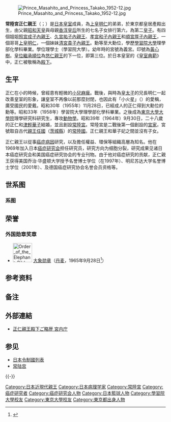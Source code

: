 {{東亞男性歷史人物
|名稱 = 常陸宮正仁親王
|身份 = [[常陸宮|常陸宮]]當主
|國家 =
|時代 =
|主君 =
|屆數 =
|最高職務 =
|前任 = 
|繼任 = 
|圖片名稱 = Prince Masahito cropped 2 Prince Masahito Prince Albert II Princess Hanako and Yukiya Amano 20100713.jpg
|圖片大小 =
|圖片說明 =拍攝於2010年
|氏 =
|姓 =
|名 = 正仁
|姓名 =
|羅馬拼音 =
|假名 = <!--日本、琉球人用-->
|字 =
|號 =
|官職 =
|封爵 =亲王
|封號 =
|位階 =
|御稱號 = 义宫
|宮號1 = [[常陸宮|常陸宮]]
|封地 =
|神號 =
|尊號 =
|族裔 = 
|信仰 = <!--指的是宗教信仰-->
|氏族 =
|籍貫 =
|祖籍 =
|本籍 =
|出身地 =
|府邸 =
|世系 = 
|初名 =
|幼名 = 义宫
|小字 =
|別名 =
|法號 =
|院號 =
|其他名號 =
|出生日期 = {{Birth date and age|1935|11|28}}
|出生地點 = {{Flagicon|JPN}} [[日本|日本]][[東京都|東京都]][[千代田區|千代田區]][[皇居|皇居]]產殿
|婚年 = 1964年9月30日（{{age in years and days|1964|9|30|age=no}}）
|逝世日期 =
|逝世地點 =
|在位年代 =
|廟號 =
|諡號 =
|墓葬 =
|祠廟 =
|父親 = [[昭和天皇|昭和天皇]]
|嫡母 =
|母親 = [[香淳皇后|香淳皇后]]
|猶父 = <!--日本人用-->
|烏帽子親 = <!--日本人、琉球人用-->
|元配 =
|正室 =
|妻 = {{Marriage|[[正仁親王妃華子|親王妃華子]]|1964|}}
|繼室 =
|平妻 =
|側室 =
|元配之父 =
|元配之嫡母 =
|元配之母 =
|正室之父 =
|正室之嫡母 =
|正室之母 =
|妻之父 = 津輕義孝
|妻之嫡母 =
|妻之母 = 津輕久子
|繼室之父 =
|繼室之嫡母 =
|繼室之母 =
|平妻之父 =
|平妻之嫡母 =
|平妻之母 =
|兄弟 = [[上皇明仁|上皇明仁]]
|姊妹 = [[東久邇成子|東久邇成子]]<br />[[久宮祐子內親王|久宮祐子內親王]]<br />[[鷹司和子|鷹司和子]]<br />[[池田厚子|池田厚子]]<br />[[島津貴子|島津貴子]]
|嫡兄弟 =
|嫡姊妹 =
|庶兄弟 =
|庶姊妹 =
|同胞兄弟 =
|同胞姊妹 =
|異母兄弟 =
|異母姊妹 =
|異父兄弟 =
|異父姊妹 =
|繼兄弟 =
|繼姊妹 =
|子 =
|女 =
|嫡子 =
|嫡女 =
|庶子 =
|庶女 =
|養子 =
|養女 =
|猶子 = <!--日本人用-->
|婿養子 = <!--日本人用-->
|烏帽子子 = <!--日本人用-->
|繼子 =
|繼女 =
|其他親屬 =
|出身 = <!---此处指科举出身--->
|功名 = 
|經歷 = 
|著作 =
|注釋 =
}}
[[File:Prince_Masahito_and_Princess_Takako_1952-12.jpg|thumb]]

'''常陸宮正仁親王'''（{{jpn|j=常陸宮 正仁親王|hg=ひたちのみや まさひとしんのう|rm=Hitachinomiya masahitoshinnō|f=y}}；{{bd|1935年|11月28日|||Masahito}}）是[[日本皇室|日本皇室]]成員，為[[上皇明仁|上皇明仁]]的弟弟，於東京都皇居產殿出生，由父親[[昭和天皇|昭和天皇]]與母親[[香淳皇后|香淳皇后]]所生的七名子女排行第六，為第二[[皇子|皇子]]。有四個姐姐[[照宮成子內親王|照宮成子內親王]]、[[久宮祐子內親王|久宮祐子內親王]]、[[鷹司和子|孝宮和子內親王]]和[[池田厚子|順宮厚子內親王]]，一個哥哥[[上皇明仁|上皇明仁]]，一個妹妹[[島津貴子|清宮貴子內親王]]。勳等至大勳位，學歷[[學習院大學|學習院大學]]理學部化學科畢業。學位理學士（學習院大學）。幼年時的宮號為義宮。印號為[[黃心樹|黃心樹]]。[[日本皇位繼承順位|皇位繼承順位]]為[[悠仁親王|悠仁親王]]的下一位，即第三位。於日本皇室的《[[皇室典範|皇室典範]]》中，正仁被敬稱為[[殿下|殿下]]。

==生平==
正仁在小的時候，曾經患有輕微的[[小兒麻痺|小兒麻痺]]。戰後，與時為[[皇太子|皇太子]]的兄長明仁一起改善皇室的形象，讓皇室不再像以前那麼封閉，也因此有「小火星」（{{Lang-ja|火星ちゃん}}）{{noteTag|name=注}}的愛稱，廣受國民的愛戴。昭和30年（1955年）11月28日，已經成人的正仁得到大勳位的勳等。昭和33年（1958年）學習院大學理學部化學科畢業。之後成為[[東京大學|東京大學]][[研究所|大學院]]理學研究科研究生，專攻[[動物學|動物學]]。昭和39年（1964年）9月30日，二十八歲的正仁和[[津輕華子|津輕華子]]結婚，並且創設[[常陸宮|常陸宮]]。常陸宮是二戰後第一個創設的[[宮家|宮家]]，宮號取自古代[[親王任國|親王任國]]（[[茨城縣|茨城縣]]）的[[常陸國|常陸國]]。正仁親王和華子妃之間並沒有子女。

正仁親王以從事[[癌症|癌症]][[癌变|病因]]研究，以及擔任權益、環保等組織高層為知名。他在1969年加入日本[[癌症研究会|癌症研究会]]担任研究员，研究方向为细胞分裂，研究成果见诸日本癌症研究会和美国癌症研究协会的专业刊物。由于他对癌症研究的贡献，正仁親王获得美国乔治·华盛顿大学授予名誉博士学位（在1997年）、明尼苏达大学名誉博士学位（2001年）、及德国癌症研究协会名誉会员资格等。

{{日本皇室}}

== 世系图 ==
{{Ahnentafel top|先祖|ContentStyle=display:none;}}<center>
{{ahnentafel-compact5
|boxstyle_1=background-color: #ddf;
|boxstyle_2=background-color: #fdd;
|boxstyle_3=background-color: #ffc;
|boxstyle_4=background-color: #dfd;
|boxstyle_5=background-color: #9fe;
|1='''正仁亲王'''（常陆宫）
|2='''父：'''[[昭和天皇|昭和天皇]]
|3='''母：'''[[香淳皇后|香淳皇后]]
|4='''祖父：'''[[大正天皇|大正天皇]]
|5='''祖母：'''[[貞明皇后|貞明皇后]]
|6='''外祖父：'''[[久邇宮邦彦王|邦彦王]]（久邇宮）
|7='''外祖母：'''[[邦彦王妃俔子|邦彦王妃俔子]]
|8='''曾祖父：'''[[明治天皇|明治天皇]]
|9='''曾祖母：'''[[柳原愛子|柳原愛子]]
|10= '''外曾祖父：'''[[九条道孝|九条道孝]]
|11='''外曾祖母：'''野間幾子
|12='''外曾祖父：'''[[久邇宮朝彦親王|朝彦親王]]（[[久邇宮|久邇宮]]）
|13='''外曾祖母：'''[[泉萬喜子|泉萬喜子]]
|14='''外曾祖父：'''[[岛津忠義|岛津忠義]]
|15='''外曾祖母：'''山崎寿满子
|16='''高祖父：'''[[孝明天皇|孝明天皇]]
|17='''高祖母：'''[[中山慶子|中山慶子]] 
|18='''外高祖父：'''[[柳原光愛|柳原光愛]]
|19='''外高祖母：'''長谷川歌野
|20='''外高祖父：'''[[九条尚忠|九条尚忠]]
|21='''外高祖母：'''唐橋经子
|22='''外高祖父：'''野間頼興
|23=
|24='''外高祖父：'''[[邦家親王|邦家親王]]（[[伏見宮|伏見宮]]）
|25='''外高祖母：'''鳥居小路信子
|26='''外高祖父：'''泉亭俊益
|27=
|28='''外高祖父：'''[[島津久光|島津久光]]
|29='''外高祖母：'''島津千百子
|30=
|31=
}}</center>
{{ahnentafel bottom}}

=== 系图 ===
{{明治以来日本皇室}}

==荣誉==
===外国勋章奖章===
* [[File:Order_of_the_Elephant_Ribbon_bar.svg|60px]] [[大象勋章|大象勋章]]（[[丹麦|丹麦]]，1965年9月28日<ref>{{da}}{{cite web |url=https://www.kongehuset.dk/monarkiet-i-danmark/ordener-og-medaljer/modtagere-af-danske-dekorationer/#oversigt-over-modtagere-af-danske-dekorationer |title=Modtagere af danske dekorationer |publisher=Kongehuset.dk |date= |accessdate=2022-05-09 |archive-date=2022-05-18 |archive-url=https://web.archive.org/web/20220518072341/https://www.kongehuset.dk/monarkiet-i-danmark/ordener-og-medaljer/modtagere-af-danske-dekorationer/#oversigt-over-modtagere-af-danske-dekorationer |dead-url=no }}</ref>）

==参考资料==
{{reflist}}

== 备注 ==
{{noteFoot|1= {{noteTag|name=注|1={{Tsl|ja|わちさんぺい|和知三平}}所著同名漫画中的角色}} }}

== 外部連結 ==
*[https://www.kunaicho.go.jp/about/history/history04.html 正仁親王殿下ご略歴 宮内庁] {{Wayback|url=https://www.kunaicho.go.jp/about/history/history04.html |date=20211008050117 }}

== 参见 ==
{{Portal box|日本|人物}}
* [[日本令制國列表|日本令制國列表]]
* [[常陆宫|常陆宫]]

{{-}}
{{日本的皇位繼承權者}}
{{Authority control}}
{{DEFAULTSORT:Hitachi, Prince}}
[[Category:日本近現代親王|Category:日本近現代親王]]
[[Category:日本病理学家|Category:日本病理学家]]
[[Category:常陸宮|Category:常陸宮]]
[[Category:癌症研究者|Category:癌症研究者]]
[[Category:癌症研究会人物|Category:癌症研究会人物]]
[[Category:日本籃球人物|Category:日本籃球人物]]
[[Category:學習院大學校友|Category:學習院大學校友]]
[[Category:東京大學校友|Category:東京大學校友]]
[[Category:東京都出身人物|Category:東京都出身人物]]